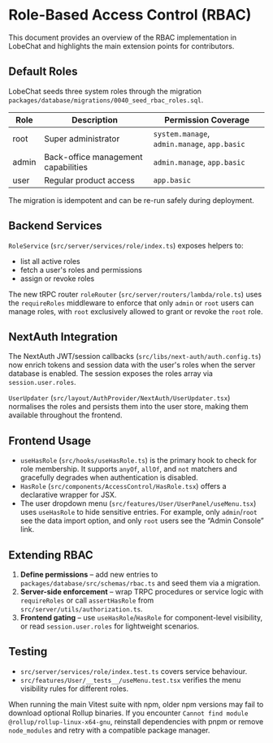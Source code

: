 # Role-Based Access Control (RBAC)

This document provides an overview of the RBAC implementation in LobeChat and highlights the main extension points for contributors.

## Default Roles

LobeChat seeds three system roles through the migration `packages/database/migrations/0040_seed_rbac_roles.sql`.

| Role  | Description                         | Permission Coverage                          |
| ----- | ----------------------------------- | -------------------------------------------- |
| root  | Super administrator                 | `system.manage`, `admin.manage`, `app.basic` |
| admin | Back-office management capabilities | `admin.manage`, `app.basic`                  |
| user  | Regular product access              | `app.basic`                                  |

The migration is idempotent and can be re-run safely during deployment.

## Backend Services

`RoleService` (`src/server/services/role/index.ts`) exposes helpers to:

- list all active roles
- fetch a user's roles and permissions
- assign or revoke roles

The new tRPC router `roleRouter` (`src/server/routers/lambda/role.ts`) uses the `requireRoles` middleware to enforce that only `admin` or `root` users can manage roles, with `root` exclusively allowed to grant or revoke the `root` role.

## NextAuth Integration

The NextAuth JWT/session callbacks (`src/libs/next-auth/auth.config.ts`) now enrich tokens and session data with the user's roles when the server database is enabled. The session exposes the roles array via `session.user.roles`.

`UserUpdater` (`src/layout/AuthProvider/NextAuth/UserUpdater.tsx`) normalises the roles and persists them into the user store, making them available throughout the frontend.

## Frontend Usage

- `useHasRole` (`src/hooks/useHasRole.ts`) is the primary hook to check for role membership. It supports `anyOf`, `allOf`, and `not` matchers and gracefully degrades when authentication is disabled.
- `HasRole` (`src/components/AccessControl/HasRole.tsx`) offers a declarative wrapper for JSX.
- The user dropdown menu (`src/features/User/UserPanel/useMenu.tsx`) uses `useHasRole` to hide sensitive entries. For example, only `admin`/`root` see the data import option, and only `root` users see the “Admin Console” link.

## Extending RBAC

1. **Define permissions** – add new entries to `packages/database/src/schemas/rbac.ts` and seed them via a migration.
2. **Server-side enforcement** – wrap TRPC procedures or service logic with `requireRoles` or call `assertHasRole` from `src/server/utils/authorization.ts`.
3. **Frontend gating** – use `useHasRole`/`HasRole` for component-level visibility, or read `session.user.roles` for lightweight scenarios.

## Testing

- `src/server/services/role/index.test.ts` covers service behaviour.
- `src/features/User/__tests__/useMenu.test.tsx` verifies the menu visibility rules for different roles.

When running the main Vitest suite with npm, older npm versions may fail to download optional Rollup binaries. If you encounter `Cannot find module @rollup/rollup-linux-x64-gnu`, reinstall dependencies with pnpm or remove `node_modules` and retry with a compatible package manager.
